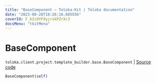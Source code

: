 ```yaml
---
title: "BaseComponent — Toloka-Kit | Toloka documentation"
date: "2023-08-28T10:26:16.685556"
coverId: F_bIcOYF9yjrxkPZrXc3
docsMenu: "tkitMenu"
---
```


# BaseComponent

`toloka.client.project.template_builder.base.BaseComponent` | [Source code](https://github.com/Toloka/toloka-kit/blob/v1.2.1/src/client/project/template_builder/base.py#L126)

```python
BaseComponent(self)
```